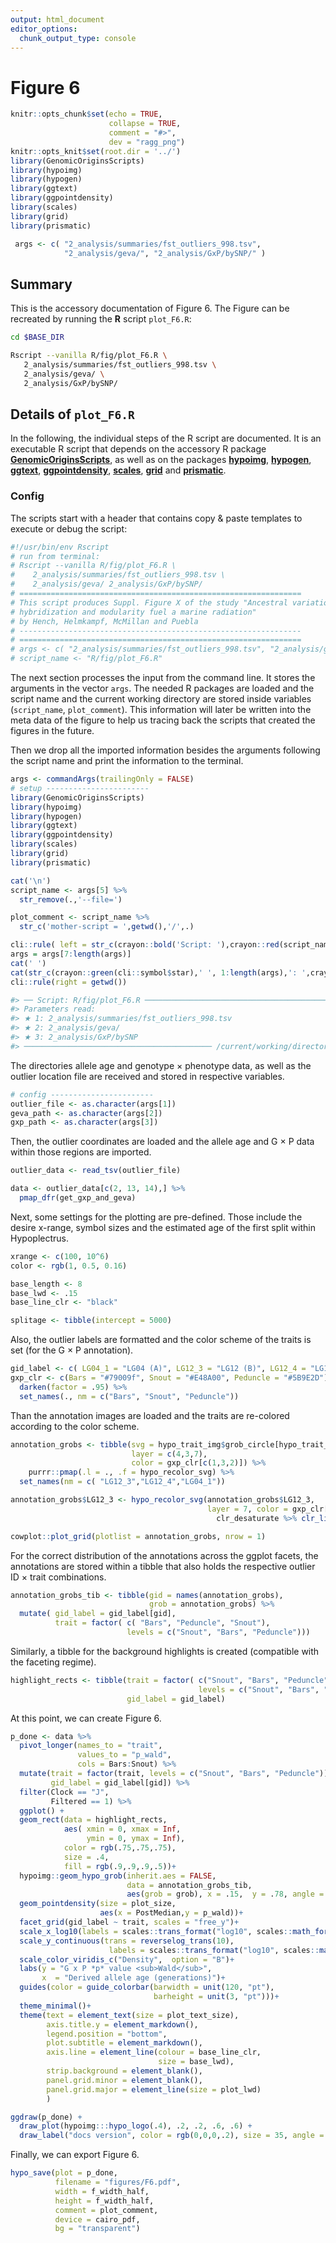 ```yaml
---
output: html_document
editor_options:
  chunk_output_type: console
---
```

# Figure 6

```r
knitr::opts_chunk$set(echo = TRUE,
                      collapse = TRUE,
                      comment = "#>",
                      dev = "ragg_png")
knitr::opts_knit$set(root.dir = '../')
library(GenomicOriginsScripts)
library(hypoimg)
library(hypogen)
library(ggtext)
library(ggpointdensity)
library(scales)
library(grid)
library(prismatic)

 args <- c( "2_analysis/summaries/fst_outliers_998.tsv",
            "2_analysis/geva/", "2_analysis/GxP/bySNP/" )
```

## Summary

This is the accessory documentation of Figure 6.
The Figure can be recreated by running the **R** script `plot_F6.R`:

```sh
cd $BASE_DIR

Rscript --vanilla R/fig/plot_F6.R \
   2_analysis/summaries/fst_outliers_998.tsv \
   2_analysis/geva/ \
   2_analysis/GxP/bySNP/
```

## Details of `plot_F6.R`

In the following, the individual steps of the R script are documented.
It is an executable R script that depends on the accessory R package [**GenomicOriginsScripts**](https://k-hench.github.io/GenomicOriginsScripts), as well as on the packages [**hypoimg**](https://k-hench.github.io/hypoimg), [**hypogen**](https://k-hench.github.io/hypogen), [**ggtext**](https://wilkelab.org/ggtext/), [**ggpointdensity**](https://github.com/LKremer/ggpointdensity), [**scales**](https://scales.r-lib.org/), [**grid**](https://CRAN.R-project.org/package=grid) and [**prismatic**](https://emilhvitfeldt.github.io/prismatic/).

### Config

The scripts start with a header that contains copy & paste templates to execute or debug the script:

```r
#!/usr/bin/env Rscript
# run from terminal:
# Rscript --vanilla R/fig/plot_F6.R \
#    2_analysis/summaries/fst_outliers_998.tsv \
#    2_analysis/geva/ 2_analysis/GxP/bySNP/
# ===============================================================
# This script produces Suppl. Figure X of the study "Ancestral variation,
# hybridization and modularity fuel a marine radiation"
# by Hench, Helmkampf, McMillan and Puebla
# ---------------------------------------------------------------
# ===============================================================
# args <- c( "2_analysis/summaries/fst_outliers_998.tsv", "2_analysis/geva/", "2_analysis/GxP/bySNP/" )
# script_name <- "R/fig/plot_F6.R"
```

The next section processes the input from the command line.
It stores the arguments in the vector `args`.
The needed R packages are loaded and the script name and the current working directory are stored inside variables (`script_name`, `plot_comment`).
This information will later be written into the meta data of the figure to help us tracing back the scripts that created the figures in the future.

Then we drop all the imported information besides the arguments following the script name and print the information to the terminal.

```r
args <- commandArgs(trailingOnly = FALSE)
# setup -----------------------
library(GenomicOriginsScripts)
library(hypoimg)
library(hypogen)
library(ggtext)
library(ggpointdensity)
library(scales)
library(grid)
library(prismatic)

cat('\n')
script_name <- args[5] %>%
  str_remove(.,'--file=')

plot_comment <- script_name %>%
  str_c('mother-script = ',getwd(),'/',.)

cli::rule( left = str_c(crayon::bold('Script: '),crayon::red(script_name)))
args = args[7:length(args)]
cat(' ')
cat(str_c(crayon::green(cli::symbol$star),' ', 1:length(args),': ',crayon::green(args),'\n'))
cli::rule(right = getwd())
```

```r
#> ── Script: R/fig/plot_F6.R ────────────────────────────────────────────
#> Parameters read:
#> ★ 1: 2_analysis/summaries/fst_outliers_998.tsv
#> ★ 2: 2_analysis/geva/
#> ★ 3: 2_analysis/GxP/bySNP
#> ────────────────────────────────────────── /current/working/directory ──
```

The directories allele age and genotype $\times$ phenotype data, as well as the outlier location file are received and stored in respective variables.

```r
# config -----------------------
outlier_file <- as.character(args[1])
geva_path <- as.character(args[2])
gxp_path <- as.character(args[3])
```

Then, the outlier coordinates are loaded and the allele age and G $\times$ P data within those regions are imported.

```r
outlier_data <- read_tsv(outlier_file)

data <- outlier_data[c(2, 13, 14),] %>%
  pmap_dfr(get_gxp_and_geva)
```

Next, some settings for the plotting are pre-defined.
Those include the desire x-range, symbol sizes and the estimated age of the first split within Hypoplectrus.

```r
xrange <- c(100, 10^6)
color <- rgb(1, 0.5, 0.16)

base_length <- 8
base_lwd <- .15
base_line_clr <- "black"

splitage <- tibble(intercept = 5000)
```

Also, the outlier labels are formatted and the color scheme of the traits is set (for the G $\times$ P annotation).

```r
gid_label <- c( LG04_1 = "LG04 (A)", LG12_3 = "LG12 (B)", LG12_4 = "LG12 (C)" )
gxp_clr <- c(Bars = "#79009f", Snout = "#E48A00", Peduncle = "#5B9E2D") %>%
  darken(factor = .95) %>%
  set_names(., nm = c("Bars", "Snout", "Peduncle"))
```

Than the annotation images are loaded and the traits are re-colored according to the color scheme.

```r
annotation_grobs <- tibble(svg = hypo_trait_img$grob_circle[hypo_trait_img$trait %in% c( 'Snout', 'Bars', 'Peduncle')],
                           layer = c(4,3,7),
                           color = gxp_clr[c(1,3,2)]) %>%
    purrr::pmap(.l = ., .f = hypo_recolor_svg) %>%
  set_names(nm = c( "LG12_3","LG12_4","LG04_1"))

annotation_grobs$LG12_3 <- hypo_recolor_svg(annotation_grobs$LG12_3,
                                            layer = 7, color = gxp_clr[[1]] %>% 
                                              clr_desaturate %>% clr_lighten(.25))
```

```r
cowplot::plot_grid(plotlist = annotation_grobs, nrow = 1)
```

For the correct distribution of the annotations across the ggplot facets, the annotations are stored within a tibble that also holds the respective outlier ID $\times$ trait combinations.

```r
annotation_grobs_tib <- tibble(gid = names(annotation_grobs),
                               grob = annotation_grobs) %>%
  mutate( gid_label = gid_label[gid],
          trait = factor( c( "Bars", "Peduncle", "Snout"),
                          levels = c("Snout", "Bars", "Peduncle")))
```

Similarly, a tibble for the background highlights is created (compatible with the faceting regime).

```r
highlight_rects <- tibble(trait = factor( c("Snout", "Bars", "Peduncle"),
                                          levels = c("Snout", "Bars", "Peduncle")),
                          gid_label = gid_label)
```

At this point, we can create Figure 6.

```r
p_done <- data %>%
  pivot_longer(names_to = "trait",
               values_to = "p_wald",
               cols = Bars:Snout) %>%
  mutate(trait = factor(trait, levels = c("Snout", "Bars", "Peduncle")),
         gid_label = gid_label[gid]) %>%
  filter(Clock == "J",
         Filtered == 1) %>%
  ggplot() +
  geom_rect(data = highlight_rects, 
            aes( xmin = 0, xmax = Inf, 
                 ymin = 0, ymax = Inf),
            color = rgb(.75,.75,.75),
            size = .4, 
            fill = rgb(.9,.9,.9,.5))+
  hypoimg::geom_hypo_grob(inherit.aes = FALSE,
                          data = annotation_grobs_tib,
                          aes(grob = grob), x = .15,  y = .78, angle = 0, width = .35, height =.35)+
  geom_pointdensity(size = plot_size,
                    aes(x = PostMedian,y = p_wald))+
  facet_grid(gid_label ~ trait, scales = "free_y")+
  scale_x_log10(labels = scales::trans_format("log10", scales::math_format(10^.x)))+
  scale_y_continuous(trans = reverselog_trans(10),
                      labels = scales::trans_format("log10", scales::math_format(10^.x)))+
  scale_color_viridis_c("Density",  option = "B")+
  labs(y = "G x P *p* value <sub>Wald</sub>",
       x  = "Derived allele age (generations)")+
  guides(color = guide_colorbar(barwidth = unit(120, "pt"),
                                barheight = unit(3, "pt")))+
  theme_minimal()+
  theme(text = element_text(size = plot_text_size),
        axis.title.y = element_markdown(),
        legend.position = "bottom",
        plot.subtitle = element_markdown(),
        axis.line = element_line(colour = base_line_clr,
                                 size = base_lwd), 
        strip.background = element_blank(), 
        panel.grid.minor = element_blank(),
        panel.grid.major = element_line(size = plot_lwd)
        )
```


```r
ggdraw(p_done) + 
  draw_plot(hypoimg:::hypo_logo(.4), .2, .2, .6, .6) +
  draw_label("docs version", color = rgb(0,0,0,.2), size = 35, angle = 45)
```

Finally, we can export Figure 6.

```r
hypo_save(plot = p_done,
          filename = "figures/F6.pdf",
          width = f_width_half,
          height = f_width_half,
          comment = plot_comment,
          device = cairo_pdf,
          bg = "transparent")
```